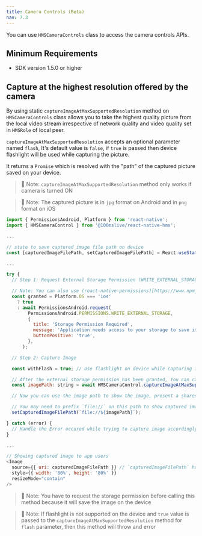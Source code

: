 ```yaml
---
title: Camera Controls (Beta)
nav: 7.3
---
```


You can use `HMSCameraControls` class to access the camera controls APIs.

## Minimum Requirements

- SDK version 1.5.0 or higher

## Capture at the highest resolution offered by the camera

By using static `captureImageAtMaxSupportedResolution` method on `HMSCameraControls` class 
allows you to take the highest quality picture from the local video stream irrespective of 
network quality and video quality set in `HMSRole` of local peer.

`captureImageAtMaxSupportedResolution` accepts an optional parameter named `flash`, It's 
default value is `false`, if `true` is passed then device flashlight will be used while 
capturing the picture.

It returns a `Promise` which is resolved with the "path" of the captured picture saved on 
your device.

> 🔑 Note: `captureImageAtMaxSupportedResolution` method only works if camera is turned ON

> 🔑 Note: The captured picture is in `jpg` format on Android and in `png` format on iOS

```js
import { PermissionsAndroid, Platform } from 'react-native';
import { HMSCameraControl } from '@100mslive/react-native-hms';

...

// state to save captured image file path on device
const [capturedImageFilePath, setCapturedImageFilePath] = React.useState('');

...

try {
  // Step 1: Request External Storage Permission (WRITE_EXTERNAL_STORAGE)

  // Note: You can also use (react-native-permissions)[https://www.npmjs.com/package/react-native-permissions] lib to handle permissions
  const granted = Platform.OS === 'ios'
    ? true
    : await PermissionsAndroid.request(
        PermissionsAndroid.PERMISSIONS.WRITE_EXTERNAL_STORAGE,
        {
          title: 'Storage Permission Required',
          message: 'Application needs access to your storage to save image file',
          buttonPositive: 'true',
        },
      );

  // Step 2: Capture Image

  const withFlash = true; // Use flashlight on device while capturing image

  // After the external storage permission has been granted, You can call method to capture image
  const imagePath: string = await HMSCameraControl.captureImageAtMaxSupportedResolution(withFlash);

  // Now you can use the image path to show the image, present a sharesheet or any other usecase

  // You may need to prefix `file://` on this path to show captured image in Image component provided by react native
  setCapturedImageFilePath(`file://${imagePath}`);

} catch (error) {
  // Handle the Error occured while trying to capture image accordingly
}

...

// Showing captured image to app users
<Image
  source={{ uri: capturedImageFilePath }} // `capturedImageFilePath` has "file://" prefixed
  style={{ width: '80%', height: '80%' }}
  resizeMode="contain"
/>
```

> 🔑 Note: You have to request the storage permission before calling this method because it will save the image on the device

> 🔑 Note: If flashlight is not supported on the device and `true` value is passed to the 
`captureImageAtMaxSupportedResolution` method for `flash` parameter, then this method will
throw and error
